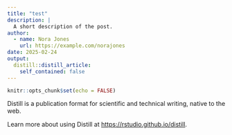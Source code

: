 ```yaml
---
title: "test"
description: |
  A short description of the post.
author:
  - name: Nora Jones
    url: https://example.com/norajones
date: 2025-02-24
output:
  distill::distill_article:
    self_contained: false
---
```



```r
knitr::opts_chunk$set(echo = FALSE)
```

Distill is a publication format for scientific and technical writing, native to the web.

Learn more about using Distill at <https://rstudio.github.io/distill>.


